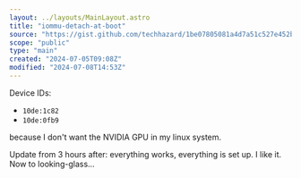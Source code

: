 ```yaml
---
layout: ../layouts/MainLayout.astro
title: "iommu-detach-at-boot"
source: "https://gist.github.com/techhazard/1be07805081a4d7a51c527e452b87b26"
scope: "public"
type: "main"
created: "2024-07-05T09:08Z"
modified: "2024-07-08T14:53Z"
---
```


Device IDs:
- `10de:1c82`
- `10de:0fb9`

because I don't want the NVIDIA GPU in my linux system.

Update from 3 hours after: everything works, everything is set up. I like it. Now to looking-glass...